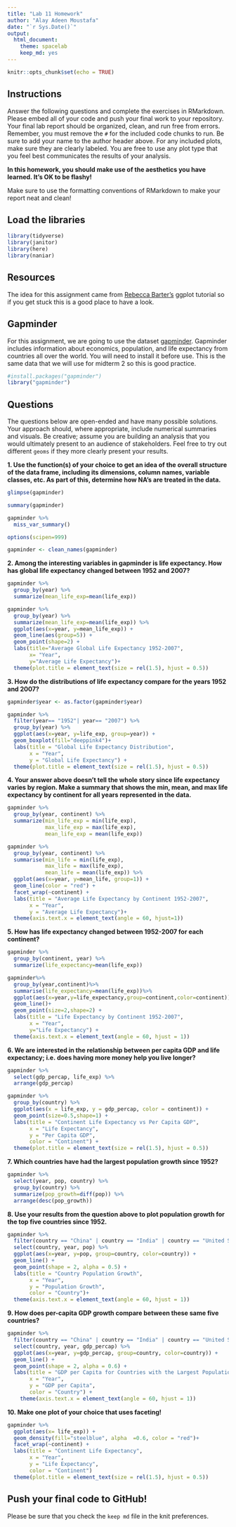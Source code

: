 ```yaml
---
title: "Lab 11 Homework"
author: "Alay Adeen Moustafa"
date: "`r Sys.Date()`"
output:
  html_document: 
    theme: spacelab
    keep_md: yes
---
```


```r
knitr::opts_chunk$set(echo = TRUE)
```

## Instructions
Answer the following questions and complete the exercises in RMarkdown. Please embed all of your code and push your final work to your repository. Your final lab report should be organized, clean, and run free from errors. Remember, you must remove the `#` for the included code chunks to run. Be sure to add your name to the author header above. For any included plots, make sure they are clearly labeled. You are free to use any plot type that you feel best communicates the results of your analysis.  

**In this homework, you should make use of the aesthetics you have learned. It's OK to be flashy!**

Make sure to use the formatting conventions of RMarkdown to make your report neat and clean!  

## Load the libraries
```r
library(tidyverse)
library(janitor)
library(here)
library(naniar)
``` 

## Resources
The idea for this assignment came from [Rebecca Barter's](http://www.rebeccabarter.com/blog/2017-11-17-ggplot2_tutorial/) ggplot tutorial so if you get stuck this is a good place to have a look.  

## Gapminder
For this assignment, we are going to use the dataset [gapminder](https://cran.r-project.org/web/packages/gapminder/index.html). Gapminder includes information about economics, population, and life expectancy from countries all over the world. You will need to install it before use. This is the same data that we will use for midterm 2 so this is good practice.
```r
#install.packages("gapminder")
library("gapminder")
```

## Questions
The questions below are open-ended and have many possible solutions. Your approach should, where appropriate, include numerical summaries and visuals. Be creative; assume you are building an analysis that you would ultimately present to an audience of stakeholders. Feel free to try out different `geoms` if they more clearly present your results.  

**1. Use the function(s) of your choice to get an idea of the overall structure of the data frame, including its dimensions, column names, variable classes, etc. As part of this, determine how NA's are treated in the data.**  
```r
glimpse(gapminder)
```

```r
summary(gapminder)
```

```r
gapminder %>%
  miss_var_summary()
```

```r
options(scipen=999)
```

```r
gapminder <- clean_names(gapminder)
```


**2. Among the interesting variables in gapminder is life expectancy. How has global life expectancy changed between 1952 and 2007?**
```r
gapminder %>%
  group_by(year) %>%
  summarize(mean_life_exp=mean(life_exp))

gapminder %>%
  group_by(year) %>%
  summarize(mean_life_exp=mean(life_exp)) %>%
  ggplot(aes(x=year, y=mean_life_exp)) + 
  geom_line(aes(group=5)) + 
  geom_point(shape=2) +
  labs(title="Average Global Life Expectancy 1952-2007",
       x= "Year",
       y="Average Life Expectancy")+
  theme(plot.title = element_text(size = rel(1.5), hjust = 0.5))

```

**3. How do the distributions of life expectancy compare for the years 1952 and 2007?**

```r
gapminder$year <- as.factor(gapminder$year)
```


```r
gapminder %>% 
  filter(year== "1952"| year== "2007") %>% 
  group_by(year) %>% 
  ggplot(aes(x=year, y=life_exp, group=year)) + 
  geom_boxplot(fill="deeppink4")+
  labs(title = "Global Life Expectancy Distribution",
       x = "Year",
       y = "Global Life Expectancy") +
  theme(plot.title = element_text(size = rel(1.5), hjust = 0.5))
```

**4. Your answer above doesn't tell the whole story since life expectancy varies by region. Make a summary that shows the min, mean, and max life expectancy by continent for all years represented in the data.**
```r
gapminder %>% 
  group_by(year, continent) %>% 
  summarize(min_life_exp = min(life_exp),
            max_life_exp = max(life_exp),
            mean_life_exp = mean(life_exp))
```

```r
gapminder %>% 
  group_by(year, continent) %>% 
  summarise(min_life = min(life_exp),
            max_life = max(life_exp),
            mean_life = mean(life_exp)) %>% 
  ggplot(aes(x=year, y=mean_life, group=1)) +
  geom_line(color = "red") +
  facet_wrap(~continent) +
  labs(title = "Average Life Expectancy by Continent 1952-2007",
       x = "Year",
       y = "Average Life Expectancy")+
  theme(axis.text.x = element_text(angle = 60, hjust=1)) 
```

**5. How has life expectancy changed between 1952-2007 for each continent?**
```r
gapminder %>% 
  group_by(continent, year) %>% 
  summarize(life_expectancy=mean(life_exp))

gapminder%>%
  group_by(year,continent)%>%
  summarise(life_expectancy=mean(life_exp))%>%
  ggplot(aes(x=year,y=life_expectancy,group=continent,color=continent))+
  geom_line()+
  geom_point(size=2,shape=2) +
  labs(title = "Life Expectancy by Continent 1952-2007",
       x = "Year",
       y="Life Expectancy") + 
  theme(axis.text.x = element_text(angle = 60, hjust = 1))
```

**6. We are interested in the relationship between per capita GDP and life expectancy; i.e. does having more money help you live longer?**
```r
gapminder %>% 
  select(gdp_percap, life_exp) %>% 
  arrange(gdp_percap)

gapminder %>%
  group_by(country) %>% 
  ggplot(aes(x = life_exp, y = gdp_percap, color = continent)) +
  geom_point(size=0.5,shape=1) +
  labs(title = "Continent Life Expectancy vs Per Capita GDP",
       x = "Life Expectancy",
       y = "Per Capita GDP",
       color = "Continent") +
  theme(plot.title = element_text(size = rel(1.5), hjust = 0.5))
```

**7. Which countries have had the largest population growth since 1952?**
```r
gapminder %>% 
  select(year, pop, country) %>% 
  group_by(country) %>% 
  summarize(pop_growth=diff(pop)) %>% 
  arrange(desc(pop_growth))

```

**8. Use your results from the question above to plot population growth for the top five countries since 1952.**
```r
gapminder %>% 
  filter(country == "China" | country == "India" | country == "United States" | country == "Indonesia" | country == "Brazil") %>% 
  select(country, year, pop) %>% 
  ggplot(aes(x=year, y=pop, group=country, color=country)) +
  geom_line() +
  geom_point(shape = 2, alpha = 0.5) +
  labs(title = "Country Population Growth",
       x = "Year",
       y = "Population Growth",
       color = "Country")+ 
  theme(axis.text.x = element_text(angle = 60, hjust = 1))
```

**9. How does per-capita GDP growth compare between these same five countries?**
```r
gapminder %>% 
  filter(country == "China" | country == "India" | country == "United States" | country == "Indonesia" | country == "Brazil") %>% 
  select(country, year, gdp_percap) %>% 
  ggplot(aes(x=year, y=gdp_percap, group=country, color=country)) +
  geom_line() +
  geom_point(shape = 2, alpha = 0.6) +
  labs(title = "GDP per Capita for Countries with the Largest Population Growth",
       x = "Year",
       y = "GDP per Capita",
       color = "Country") +
    theme(axis.text.x = element_text(angle = 60, hjust = 1))
```


**10. Make one plot of your choice that uses faceting!**
```r
gapminder %>% 
  ggplot(aes(x= life_exp)) +
  geom_density(fill="steelblue", alpha  =0.6, color = "red")+
  facet_wrap(~continent) +
  labs(title = "Continent Life Expectancy",
       x = "Year",
       y = "Life Expectancy",
       color = "Continent")
  theme(plot.title = element_text(size = rel(1.5), hjust = 0.5))
```

## Push your final code to GitHub!
Please be sure that you check the `keep md` file in the knit preferences. 